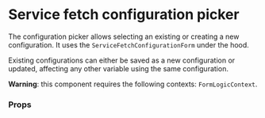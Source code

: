 

<Meta of={ServiceFetchConfigurationPickerStories} />

# Service fetch configuration picker

The configuration picker allows selecting an existing or creating a new configuration. It uses the
`ServiceFetchConfigurationForm` under the hood.

Existing configurations can either be saved as a new configuration or updated, affecting any other
variable using the same configuration.

**Warning**: this component requires the following contexts: `FormLogicContext`.

<Canvas of={ServiceFetchConfigurationPickerStories.Blank} />

### Props

<ArgTypes of={ServiceFetchConfigurationPicker} />
